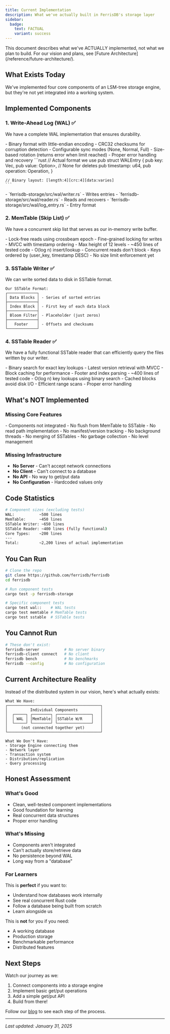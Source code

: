 ```yaml
---
title: Current Implementation
description: What we've actually built in FerrisDB's storage layer
sidebar:
  badge:
    text: FACTUAL
    variant: success
---
```



<Aside type="tip">
  This document describes what we've ACTUALLY implemented, not what we plan to build. For our vision
  and plans, see [Future Architecture](/reference/future-architecture/).
</Aside>

## What Exists Today

We've implemented four core components of an LSM-tree storage engine, but they're not yet integrated into a working system.

## Implemented Components

### 1. Write-Ahead Log (WAL) ✅

We have a complete WAL implementation that ensures durability.

<Tabs>
  <TabItem label="What Works">
    - Binary format with little-endian encoding
    - CRC32 checksums for corruption detection
    - Configurable sync modes (None, Normal, Full)
    - Size-based rotation (returns error when limit reached)
    - Proper error handling and recovery
  </TabItem>
  
  <TabItem label="Implementation">
    ```rust
    // Actual format we use
    pub struct WALEntry {
        pub key: Vec<u8>,
        pub value: Option<Vec<u8>>,  // None for deletes
        pub timestamp: u64,
        pub operation: Operation,
    }
    
    // Binary layout: [length:4][crc:4][data:varies]
    ```
  </TabItem>
  
  <TabItem label="Code Location">
    - `ferrisdb-storage/src/wal/writer.rs` - Writes entries
    - `ferrisdb-storage/src/wal/reader.rs` - Reads and recovers
    - `ferrisdb-storage/src/wal/log_entry.rs` - Entry format
  </TabItem>
</Tabs>

### 2. MemTable (Skip List) ✅

We have a concurrent skip list that serves as our in-memory write buffer.

<CardGrid>
  <Card title="Features Implemented" icon="approve-check">
    - Lock-free reads using crossbeam epoch - Fine-grained locking for writes - MVCC with timestamp
    ordering - Max height of 12 levels - ~450 lines of tested code
  </Card>

  <Card title="Performance Characteristics" icon="rocket">
    - O(log n) insert/lookup - Concurrent reads don't block - Keys ordered by (user_key, timestamp
    DESC) - No size limit enforcement yet
  </Card>
</CardGrid>

### 3. SSTable Writer ✅

We can write sorted data to disk in SSTable format.

```text
Our SSTable Format:
┌─────────────┐
│ Data Blocks │ - Series of sorted entries
├─────────────┤
│ Index Block │ - First key of each data block
├─────────────┤
│ Bloom Filter│ - Placeholder (just zeros)
├─────────────┤
│   Footer    │ - Offsets and checksums
└─────────────┘
```

### 4. SSTable Reader ✅

We have a fully functional SSTable reader that can efficiently query the files written by our writer.

<CardGrid>
  <Card title="Features Implemented" icon="approve-check">
    - Binary search for exact key lookups - Latest version retrieval with MVCC - Block caching for
    performance - Footer and index parsing - ~400 lines of tested code
  </Card>

  <Card title="Performance Characteristics" icon="rocket">
    - O(log n) key lookups using binary search - Cached blocks avoid disk I/O - Efficient range
    scans - Proper error handling
  </Card>
</CardGrid>

## What's NOT Implemented

### Missing Core Features

<CardGrid>

<Card title="Storage Engine" icon="cancel">
  - Components not integrated - No flush from MemTable to SSTable - No read path implementation - No
  manifest/version tracking
</Card>

  <Card title="Compaction" icon="cancel">
    - No background threads - No merging of SSTables - No garbage collection - No level management
  </Card>
</CardGrid>

### Missing Infrastructure

- **No Server** - Can't accept network connections
- **No Client** - Can't connect to a database
- **No API** - No way to get/put data
- **No Configuration** - Hardcoded values only

## Code Statistics

```bash
# Component sizes (excluding tests)
WAL:           ~500 lines
MemTable:      ~450 lines
SSTable Writer: ~650 lines
SSTable Reader: ~400 lines (fully functional)
Core Types:    ~200 lines
---
Total:         ~2,200 lines of actual implementation
```

## You Can Run

```bash
# Clone the repo
git clone https://github.com/ferrisdb/ferrisdb
cd ferrisdb

# Run component tests
cargo test -p ferrisdb-storage

# Specific component tests
cargo test wal::    # WAL tests
cargo test memtable # MemTable tests
cargo test sstable  # SSTable tests
```

## You Cannot Run

```bash
# These don't exist:
ferrisdb-server           # No server binary
ferrisdb-client connect   # No client
ferrisdb bench            # No benchmarks
ferrisdb --config         # No configuration
```

## Current Architecture Reality

Instead of the distributed system in our vision, here's what actually exists:

```text
What We Have:
┌─────────────────────────────────────────┐
│          Individual Components          │
│  ┌─────┐ ┌────────┐ ┌───────────────┐   │
│  │ WAL │ │MemTable│ │SSTable W/R    │   │
│  └─────┘ └────────┘ └───────────────┘   │
│      (not connected together yet)       │
└─────────────────────────────────────────┘

What We Don't Have:
- Storage Engine connecting them
- Network layer
- Transaction system
- Distribution/replication
- Query processing
```

## Honest Assessment

### What's Good

- Clean, well-tested component implementations
- Good foundation for learning
- Real concurrent data structures
- Proper error handling

### What's Missing

- Components aren't integrated
- Can't actually store/retrieve data
- No persistence beyond WAL
- Long way from a "database"

### For Learners

This is **perfect** if you want to:

- Understand how databases work internally
- See real concurrent Rust code
- Follow a database being built from scratch
- Learn alongside us

This is **not** for you if you need:

- A working database
- Production storage
- Benchmarkable performance
- Distributed features

## Next Steps

Watch our journey as we:

1. Connect components into a storage engine
2. Implement basic get/put operations
3. Add a simple get/put API
4. Build from there!

Follow our [blog](/blog/) to see each step of the process.

---

_Last updated: January 31, 2025_
